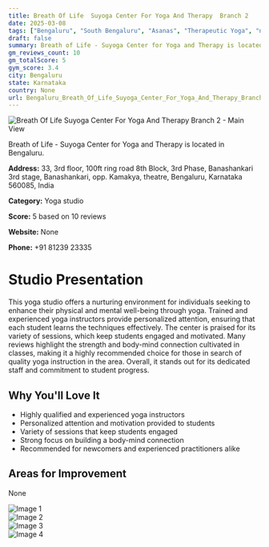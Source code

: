 ```yaml
---
title: Breath Of Life  Suyoga Center For Yoga And Therapy  Branch 2
date: 2025-03-08
tags: ["Bengaluru", "South Bengaluru", "Asanas", "Therapeutic Yoga", "nurturing atmosphere", "individual attention", "Bengaluru"]  
draft: false
summary: Breath of Life - Suyoga Center for Yoga and Therapy is located in Bengaluru.
gm_reviews_count: 10
gm_totalScore: 5
gym_score: 3.4
city: Bengaluru
state: Karnataka
country: None
url: Bengaluru_Breath_Of_Life_Suyoga_Center_For_Yoga_And_Therapy_Branch_2
---
```


<div className="aspect-[16/9] relative my-8">
  <img 
    src="https://lh3.googleusercontent.com/p/AF1QipMf1yYOphK0dtYnOX9yAJTKKsCtNQZ9eKBpYgW1=w1920-h1080-k-no"
    alt="Breath Of Life  Suyoga Center For Yoga And Therapy  Branch 2 - Main View"
    className="object-cover absolute inset-0 w-full h-full rounded-lg"
  />
</div>

Breath of Life - Suyoga Center for Yoga and Therapy is located in Bengaluru.

**Address:** 33, 3rd floor, 100ft ring road 8th Block, 3rd Phase, Banashankari 3rd stage, Banashankari, opp. Kamakya, theatre, Bengaluru, Karnataka 560085, India

**Category:** Yoga studio

**Score:** 5 based on 10 reviews

**Website:** None

**Phone:** +91 81239 23335

# Studio Presentation

This yoga studio offers a nurturing environment for individuals seeking to enhance their physical and mental well-being through yoga. 
Trained and experienced yoga instructors provide personalized attention, ensuring that each student learns the techniques effectively. 
The center is praised for its variety of sessions, which keep students engaged and motivated. 
Many reviews highlight the strength and body-mind connection cultivated in classes, making it a highly recommended choice for those in search of quality yoga instruction in the area. 
Overall, it stands out for its dedicated staff and commitment to student progress.

## Why You'll Love It

- Highly qualified and experienced yoga instructors
- Personalized attention and motivation provided to students
- Variety of sessions that keep students engaged
- Strong focus on building a body-mind connection
- Recommended for newcomers and experienced practitioners alike

## Areas for Improvement

None

<div className="grid grid-cols-1 xl:grid-cols-2 gap-4 my-8">
<div className="aspect-[4/3] relative"><img src="https://lh5.googleusercontent.com/p/AF1QipP4igU6IDjLfPnBqQQjQB_ryLRKt2tSIeYwSsQo=w1920-h1080-k-no" alt="Image 1" className="object-cover absolute inset-0 w-full h-full rounded-lg" /></div>
<div className="aspect-[4/3] relative"><img src="https://lh5.googleusercontent.com/p/AF1QipNMNW0NyYICpIRqGEisMolDPDZOiJ2-xaD0oNBK=w1920-h1080-k-no" alt="Image 2" className="object-cover absolute inset-0 w-full h-full rounded-lg" /></div>
<div className="aspect-[4/3] relative"><img src="https://lh5.googleusercontent.com/p/AF1QipMCrwkKmRGDMnX1QgAE-alzgkIH_AZ1o1b4hM70=w1920-h1080-k-no" alt="Image 3" className="object-cover absolute inset-0 w-full h-full rounded-lg" /></div>
<div className="aspect-[4/3] relative"><img src="https://lh5.googleusercontent.com/p/AF1QipOZQrgtGn7FwsQYVZB4gIZJ53mzp5M7rfrNs2tX=w1920-h1080-k-no" alt="Image 4" className="object-cover absolute inset-0 w-full h-full rounded-lg" /></div>
</div>
